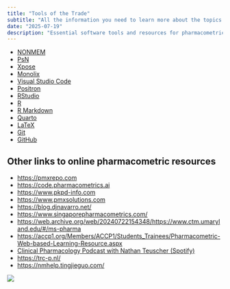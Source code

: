 ```yaml
---
title: "Tools of the Trade"
subtitle: "All the information you need to learn more about the topics covered on this page."
date: "2025-07-19"
description: "Essential software tools and resources for pharmacometrics including NONMEM, R, Monolix, and development environments for quantitative pharmacology modeling."
---
```


:::{.callout-caution title="Under construction"}
:::

* [NONMEM](https://nonmem.iconplc.com/)
* [PsN](https://uupharmacometrics.github.io/PsN/)
* [Xpose](https://xpose.sourceforge.io/)
* [Monolix](https://monolix.lixoft.com/)
* [Visual Studio Code](https://code.visualstudio.com)
* [Positron](https://github.com/posit-dev/positron)
* [RStudio](https://rstudio.com/)
* [R](https://www.r-project.org/)
* [R Markdown](https://rmarkdown.rstudio.com/)
* [Quarto](https://quarto.com/)
* [LaTeX](https://www.latex-project.org/)
* [Git](https://git-scm.com/)
* [GitHub](https://github.com/)

## Other links to online pharmacometric resources

* <https://pmxrepo.com>
* <https://code.pharmacometrics.ai>
* <https://www.pkpd-info.com>
* <https://www.pmxsolutions.com>
* <https://blog.djnavarro.net/>
* <https://www.singaporepharmacometrics.com/>
* <https://web.archive.org/web/20240722154348/https://www.ctm.umaryland.edu/#/ms-pharma>
* <https://accp1.org/Members/ACCP1/Students_Trainees/Pharmacometric-Web-based-Learning-Resource.aspx>
* [Clinical Pharmacology Podcast with Nathan Teuscher (Spotify)](https://open.spotify.com/show/6QJ81a96Q9HeeFBX8EtHTu?si=1e05e7a31a2942e0)
* <https://trc-p.nl/>
* <https://nmhelp.tingjieguo.com/>

![](images/index_tools.png)
